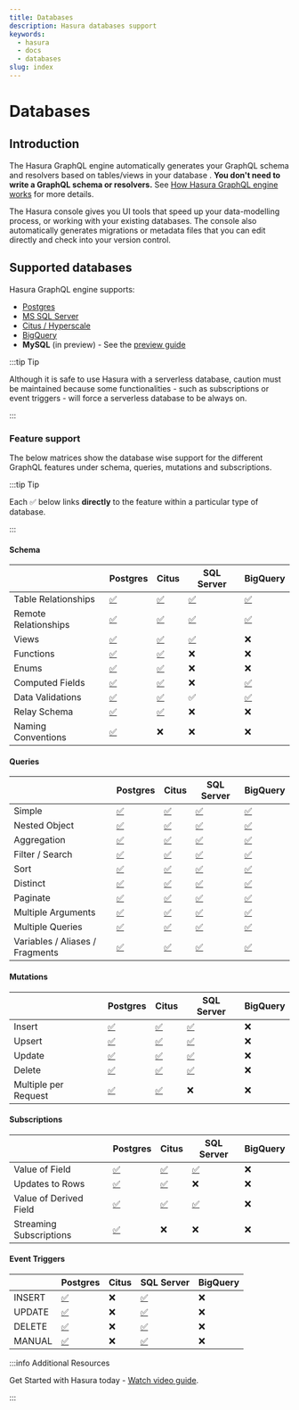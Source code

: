 ```yaml
---
title: Databases
description: Hasura databases support
keywords:
  - hasura
  - docs
  - databases
slug: index
---
```


# Databases

## Introduction

The Hasura GraphQL engine automatically generates your GraphQL schema and resolvers based on tables/views in your
database . **You don't need to write a GraphQL schema or resolvers.** See
[How Hasura GraphQL engine works](/getting-started/how-it-works/index.mdx) for more details.

The Hasura console gives you UI tools that speed up your data-modelling process, or working with your existing
databases. The console also automatically generates migrations or metadata files that you can edit directly and check
into your version control.

## Supported databases

Hasura GraphQL engine supports:

- [Postgres](/databases/postgres/index.mdx)
- [MS SQL Server](/databases/ms-sql-server/index.mdx)
- [Citus / Hyperscale](/databases/postgres/citus-hyperscale-postgres/index.mdx)
- [BigQuery](/databases/bigquery/index.mdx)
- **MySQL** (in preview) - See the [preview guide](/guides/mysql-preview.mdx)

:::tip Tip

Although it is safe to use Hasura with a serverless database, caution must be maintained because some functionalities - such as subscriptions or event triggers - will force a serverless database to be always on.

:::

### Feature support

The below matrices show the database wise support for the different GraphQL features under schema, queries, mutations
and subscriptions.

:::tip Tip

Each ✅ below links **directly** to the feature within a particular type of database.

:::

#### Schema

|                      | Postgres                                              | Citus                                                 | SQL Server                                                 | BigQuery                                             |
| -------------------- | ----------------------------------------------------- | ----------------------------------------------------- | ---------------------------------------------------------- | ---------------------------------------------------- |
| Table Relationships  | [✅](/schema/postgres/table-relationships/index.mdx)  | [✅](/schema/postgres/table-relationships/index.mdx)  | [✅](/schema/ms-sql-server/table-relationships/index.mdx)  | [✅](/schema/bigquery/table-relationships/index.mdx) |
| Remote Relationships | [✅](/schema/postgres/remote-relationships/index.mdx) | [✅](/schema/postgres/remote-relationships/index.mdx) | [✅](/schema/ms-sql-server/remote-relationships/index.mdx) | [✅](/schema/bigquery/index.mdx)                     |
| Views                | [✅](/schema/postgres/views.mdx)                      | [✅](/schema/postgres/views.mdx)                      | [✅](/schema/ms-sql-server/views.mdx)                      | ❌                                                   |
| Functions            | [✅](/schema/postgres/custom-functions.mdx)           | [✅](/schema/postgres/custom-functions.mdx)           | ❌                                                         | ❌                                                   |
| Enums                | [✅](/schema/postgres/enums.mdx)                      | [✅](/schema/postgres/enums.mdx)                      | ❌                                                         | ❌                                                   |
| Computed Fields      | [✅](/schema/postgres/computed-fields.mdx)            | [✅](/schema/postgres/computed-fields.mdx)            | ❌                                                         | [✅](/schema/bigquery/computed-fields.mdx)           |
| Data Validations     | [✅](/schema/postgres/data-validations.mdx)           | [✅](/schema/postgres/data-validations.mdx)           | ✅                                                         | [✅](/schema/bigquery/data-validations.mdx)          |
| Relay Schema         | [✅](/schema/postgres/relay-schema.mdx)               | [✅](/schema/postgres/relay-schema.mdx)               | ❌                                                         | ❌                                                   |
| Naming Conventions   | [✅](/schema/postgres/naming-convention.mdx)          | ❌                                                    | ❌                                                         | ❌                                                   |

#### Queries

|                                 | Postgres                                                           | Citus                                                              | SQL Server                                                              | BigQuery                                          |
| ------------------------------- | ------------------------------------------------------------------ | ------------------------------------------------------------------ | ----------------------------------------------------------------------- | ------------------------------------------------- |
| Simple                          | [✅](/queries/postgres/simple-object-queries.mdx)                  | [✅](/queries/postgres/simple-object-queries.mdx)                  | [✅](/queries/ms-sql-server/simple-object-queries.mdx)                  | [✅](/queries/bigquery/simple-object-queries.mdx) |
| Nested Object                   | [✅](/queries/postgres/nested-object-queries.mdx)                  | [✅](/queries/postgres/nested-object-queries.mdx)                  | [✅](/queries/ms-sql-server/nested-object-queries.mdx)                  | [✅](/queries/bigquery/nested-object-queries.mdx) |
| Aggregation                     | [✅](/queries/postgres/aggregation-queries.mdx)                    | [✅](/queries/postgres/aggregation-queries.mdx)                    | [✅](/queries/ms-sql-server/aggregation-queries.mdx)                    | [✅](/queries/bigquery/aggregation-queries.mdx)   |
| Filter / Search                 | [✅](/queries/postgres/query-filters.mdx)                          | [✅](/queries/postgres/query-filters.mdx)                          | [✅](/queries/ms-sql-server/query-filters.mdx)                          | [✅](/queries/bigquery/query-filters.mdx)         |
| Sort                            | [✅](/queries/postgres/sorting.mdx)                                | [✅](/queries/postgres/sorting.mdx)                                | [✅](/queries/ms-sql-server/sorting.mdx)                                | [✅](/queries/bigquery/index.mdx)                 |
| Distinct                        | [✅](/queries/postgres/distinct-queries.mdx)                       | [✅](/queries/postgres/distinct-queries.mdx)                       | [✅](/queries/ms-sql-server/index.mdx)                                  | [✅](/queries/bigquery/index.mdx)                 |
| Paginate                        | [✅](/queries/postgres/pagination.mdx)                             | [✅](/queries/postgres/pagination.mdx)                             | [✅](/queries/ms-sql-server/pagination.mdx)                             | [✅](/queries/bigquery/index.mdx)                 |
| Multiple Arguments              | [✅](/queries/postgres/multiple-arguments.mdx)                     | [✅](/queries/postgres/multiple-arguments.mdx)                     | [✅](/queries/ms-sql-server/multiple-arguments.mdx)                     | [✅](/queries/bigquery/index.mdx)                 |
| Multiple Queries                | [✅](/queries/postgres/multiple-queries.mdx)                       | [✅](/queries/postgres/multiple-queries.mdx)                       | [✅](/queries/ms-sql-server/multiple-queries.mdx)                       | [✅](/queries/bigquery/index.mdx)                 |
| Variables / Aliases / Fragments | [✅](/queries/postgres/variables-aliases-fragments-directives.mdx) | [✅](/queries/postgres/variables-aliases-fragments-directives.mdx) | [✅](/queries/ms-sql-server/variables-aliases-fragments-directives.mdx) | [✅](/queries/bigquery/index.mdx)                 |

#### Mutations

|                      | Postgres                                         | Citus                                            | SQL Server                                | BigQuery |
| -------------------- | ------------------------------------------------ | ------------------------------------------------ | ----------------------------------------- | -------- |
| Insert               | [✅](/mutations/postgres/insert.mdx)             | [✅](/mutations/postgres/insert.mdx)             | [✅](/mutations/ms-sql-server/insert.mdx) | ❌       |
| Upsert               | [✅](/mutations/postgres/upsert.mdx)             | [✅](/mutations/postgres/upsert.mdx)             | [✅](/mutations/ms-sql-server/upsert.mdx) | ❌       |
| Update               | [✅](/mutations/postgres/update.mdx)             | [✅](/mutations/postgres/update.mdx)             | [✅](/mutations/ms-sql-server/update.mdx) | ❌       |
| Delete               | [✅](/mutations/postgres/delete.mdx)             | [✅](/mutations/postgres/delete.mdx)             | [✅](/mutations/ms-sql-server/delete.mdx) | ❌       |
| Multiple per Request | [✅](/mutations/postgres/multiple-mutations.mdx) | [✅](/mutations/postgres/multiple-mutations.mdx) | ❌                                        | ❌       |

#### Subscriptions

|                         | Postgres                                                                   | Citus                                                                      | SQL Server                                                            | BigQuery |
| ----------------------- | -------------------------------------------------------------------------- | -------------------------------------------------------------------------- | --------------------------------------------------------------------- | -------- |
| Value of Field          | [✅](/subscriptions/postgres/livequery/use-cases.mdx#pg-subscribe-field)   | [✅](/subscriptions/postgres/livequery/use-cases.mdx#pg-subscribe-field)   | [✅](/subscriptions/ms-sql-server/use-cases.mdx#pg-subscribe-field)   | ❌       |
| Updates to Rows         | [✅](/subscriptions/postgres/livequery/use-cases.mdx#pg-subscribe-table)   | [✅](/subscriptions/postgres/livequery/use-cases.mdx#pg-subscribe-table)   | ❌                                                                    | ❌       |
| Value of Derived Field  | [✅](/subscriptions/postgres/livequery/use-cases.mdx#pg-subscribe-derived) | [✅](/subscriptions/postgres/livequery/use-cases.mdx#pg-subscribe-derived) | [✅](/subscriptions/ms-sql-server/use-cases.mdx#pg-subscribe-derived) | ❌       |
| Streaming Subscriptions | [✅](/subscriptions/postgres/streaming/index.mdx)                          | ❌                                                                         | ❌                                                                    | ❌       |

#### Event Triggers

|        | Postgres                        | Citus | SQL Server                      | BigQuery |
| ------ | ------------------------------- | ----- | ------------------------------- | -------- |
| INSERT | [✅](/event-triggers/index.mdx) | ❌    | [✅](/event-triggers/index.mdx) | ❌       |
| UPDATE | [✅](/event-triggers/index.mdx) | ❌    | [✅](/event-triggers/index.mdx) | ❌       |
| DELETE | [✅](/event-triggers/index.mdx) | ❌    | [✅](/event-triggers/index.mdx) | ❌       |
| MANUAL | [✅](/event-triggers/index.mdx) | ❌    | [✅](/event-triggers/index.mdx) | ❌       |

:::info Additional Resources

Get Started with Hasura today -
[Watch video guide](https://hasura.io/events/webinar/get-started-with-hasura/?pg=docs&plcmt=body&cta=getting-started&tech=).

:::
